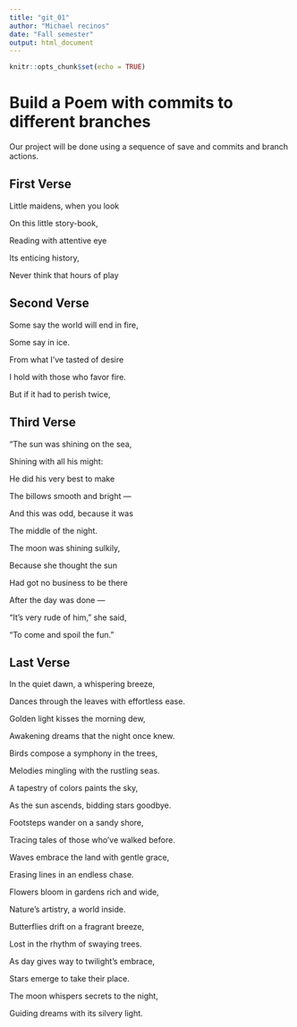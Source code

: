 ```yaml
---
title: "git_01"
author: "Michael recinos"
date: "Fall semester"
output: html_document
---
```


```r
knitr::opts_chunk$set(echo = TRUE)
```
# Build a Poem with commits to different branches
Our project will be done using a sequence of save and commits and branch actions.
<!-- Do not modify or change any text in "!--" bracketed areas such as this --- these are instructions to
you, if you change any of this the git program will notice it and compromise your git merging strategy !-->

## First Verse 
<!--Put the first five lines of a poem by Lewis Carrol in this section!-->

Little maidens, when you look

On this little story-book,

Reading with attentive eye

Its enticing history,

Never think that hours of play


## Second Verse
<!--Put the first five lines of a poem by Robert Frost here!-->

Some say the world will end in fire,

Some say in ice.

From what I’ve tasted of desire

I hold with those who favor fire.

But if it had to perish twice,


## Third Verse
<!--Put the first two verses of The Walrus and the Carpenter here!-->

"The sun was shining on the sea,

Shining with all his might:
      
He did his very best to make

The billows smooth and bright —
      
And this was odd, because it was

The middle of the night.

      

The moon was shining sulkily,

Because she thought the sun
      
Had got no business to be there

After the day was done —
      
"It's very rude of him," she said,

"To come and spoil the fun."


## Last Verse
<!--Put a short poem you created using chatGPT of 20 to 30 lines,here!-->

In the quiet dawn, a whispering breeze,

Dances through the leaves with effortless ease.

Golden light kisses the morning dew,

Awakening dreams that the night once knew.

Birds compose a symphony in the trees,

Melodies mingling with the rustling seas.

A tapestry of colors paints the sky,

As the sun ascends, bidding stars goodbye.

Footsteps wander on a sandy shore,

Tracing tales of those who've walked before.

Waves embrace the land with gentle grace,

Erasing lines in an endless chase.

Flowers bloom in gardens rich and wide,

Nature's artistry, a world inside.

Butterflies drift on a fragrant breeze,

Lost in the rhythm of swaying trees.

As day gives way to twilight's embrace,

Stars emerge to take their place.

The moon whispers secrets to the night,

Guiding dreams with its silvery light.


